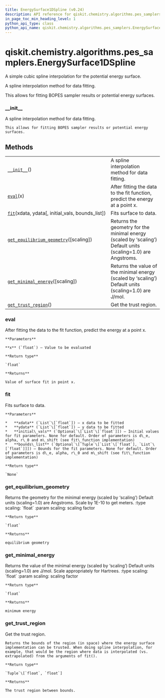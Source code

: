 ```yaml
---
title: EnergySurface1DSpline (v0.24)
description: API reference for qiskit.chemistry.algorithms.pes_samplers.EnergySurface1DSpline in qiskit v0.24
in_page_toc_min_heading_level: 1
python_api_type: class
python_api_name: qiskit.chemistry.algorithms.pes_samplers.EnergySurface1DSpline
---
```


<span id="qiskit-chemistry-algorithms-pes-samplers-energysurface1dspline" />

# qiskit.chemistry.algorithms.pes\_samplers.EnergySurface1DSpline

<Class id="qiskit.chemistry.algorithms.pes_samplers.EnergySurface1DSpline" isDedicatedPage={true} github="https://github.com/qiskit-community/qiskit-aqua/tree/stable/0.8/qiskit/chemistry/algorithms/pes_samplers/potentials/energy_surface_spline.py" signature="EnergySurface1DSpline" modifiers="class">
  A simple cubic spline interpolation for the potential energy surface.

  A spline interpolation method for data fitting.

  This allows for fitting BOPES sampler results or potential energy surfaces.

  ### \_\_init\_\_

  <Function id="qiskit.chemistry.algorithms.pes_samplers.EnergySurface1DSpline.__init__" signature="__init__()">
    A spline interpolation method for data fitting.

    This allows for fitting BOPES sampler results or potential energy surfaces.
  </Function>

  ## Methods

  |                                                                                                                                                                                                                              |                                                                                                              |
  | ---------------------------------------------------------------------------------------------------------------------------------------------------------------------------------------------------------------------------- | ------------------------------------------------------------------------------------------------------------ |
  | [`__init__`](#qiskit.chemistry.algorithms.pes_samplers.EnergySurface1DSpline.__init__ "qiskit.chemistry.algorithms.pes_samplers.EnergySurface1DSpline.__init__")()                                                           | A spline interpolation method for data fitting.                                                              |
  | [`eval`](#qiskit.chemistry.algorithms.pes_samplers.EnergySurface1DSpline.eval "qiskit.chemistry.algorithms.pes_samplers.EnergySurface1DSpline.eval")(x)                                                                      | After fitting the data to the fit function, predict the energy at a point x.                                 |
  | [`fit`](#qiskit.chemistry.algorithms.pes_samplers.EnergySurface1DSpline.fit "qiskit.chemistry.algorithms.pes_samplers.EnergySurface1DSpline.fit")(xdata, ydata\[, initial\_vals, bounds\_list])                              | Fits surface to data.                                                                                        |
  | [`get_equilibrium_geometry`](#qiskit.chemistry.algorithms.pes_samplers.EnergySurface1DSpline.get_equilibrium_geometry "qiskit.chemistry.algorithms.pes_samplers.EnergySurface1DSpline.get_equilibrium_geometry")(\[scaling]) | Returns the geometry for the minimal energy (scaled by ‘scaling’) Default units (scaling=1.0) are Angstroms. |
  | [`get_minimal_energy`](#qiskit.chemistry.algorithms.pes_samplers.EnergySurface1DSpline.get_minimal_energy "qiskit.chemistry.algorithms.pes_samplers.EnergySurface1DSpline.get_minimal_energy")(\[scaling])                   | Returns the value of the minimal energy (scaled by ‘scaling’) Default units (scaling=1.0) are J/mol.         |
  | [`get_trust_region`](#qiskit.chemistry.algorithms.pes_samplers.EnergySurface1DSpline.get_trust_region "qiskit.chemistry.algorithms.pes_samplers.EnergySurface1DSpline.get_trust_region")()                                   | Get the trust region.                                                                                        |

  ### eval

  <Function id="qiskit.chemistry.algorithms.pes_samplers.EnergySurface1DSpline.eval" signature="eval(x)">
    After fitting the data to the fit function, predict the energy at a point x.

    **Parameters**

    **x** (`float`) – Value to be evaluated

    **Return type**

    `float`

    **Returns**

    Value of surface fit in point x.
  </Function>

  ### fit

  <Function id="qiskit.chemistry.algorithms.pes_samplers.EnergySurface1DSpline.fit" signature="fit(xdata, ydata, initial_vals=None, bounds_list=None)">
    Fits surface to data.

    **Parameters**

    *   **xdata** (`List`\[`float`]) – x data to be fitted
    *   **ydata** (`List`\[`float`]) – y data to be fitted
    *   **initial\_vals** (`Optional`\[`List`\[`float`]]) – Initial values for fit parameters. None for default. Order of parameters is d\_e, alpha, r\_0 and m\_shift (see fit\_function implementation)
    *   **bounds\_list** (`Optional`\[`Tuple`\[`List`\[`float`], `List`\[`float`]]]) – Bounds for the fit parameters. None for default. Order of parameters is d\_e, alpha, r\_0 and m\_shift (see fit\_function implementation)

    **Return type**

    `None`
  </Function>

  ### get\_equilibrium\_geometry

  <Function id="qiskit.chemistry.algorithms.pes_samplers.EnergySurface1DSpline.get_equilibrium_geometry" signature="get_equilibrium_geometry(scaling=1.0)">
    Returns the geometry for the minimal energy (scaled by ‘scaling’) Default units (scaling=1.0) are Angstroms. Scale by 1E-10 to get meters. :type scaling: `float` :param scaling: scaling factor

    **Return type**

    `float`

    **Returns**

    equilibrium geometry
  </Function>

  ### get\_minimal\_energy

  <Function id="qiskit.chemistry.algorithms.pes_samplers.EnergySurface1DSpline.get_minimal_energy" signature="get_minimal_energy(scaling=1.0)">
    Returns the value of the minimal energy (scaled by ‘scaling’) Default units (scaling=1.0) are J/mol. Scale appropriately for Hartrees. :type scaling: `float` :param scaling: scaling factor

    **Return type**

    `float`

    **Returns**

    minimum energy
  </Function>

  ### get\_trust\_region

  <Function id="qiskit.chemistry.algorithms.pes_samplers.EnergySurface1DSpline.get_trust_region" signature="get_trust_region()">
    Get the trust region.

    Returns the bounds of the region (in space) where the energy surface implementation can be trusted. When doing spline interpolation, for example, that would be the region where data is interpolated (vs. extrapolated) from the arguments of fit().

    **Return type**

    `Tuple`\[`float`, `float`]

    **Returns**

    The trust region between bounds.
  </Function>
</Class>

